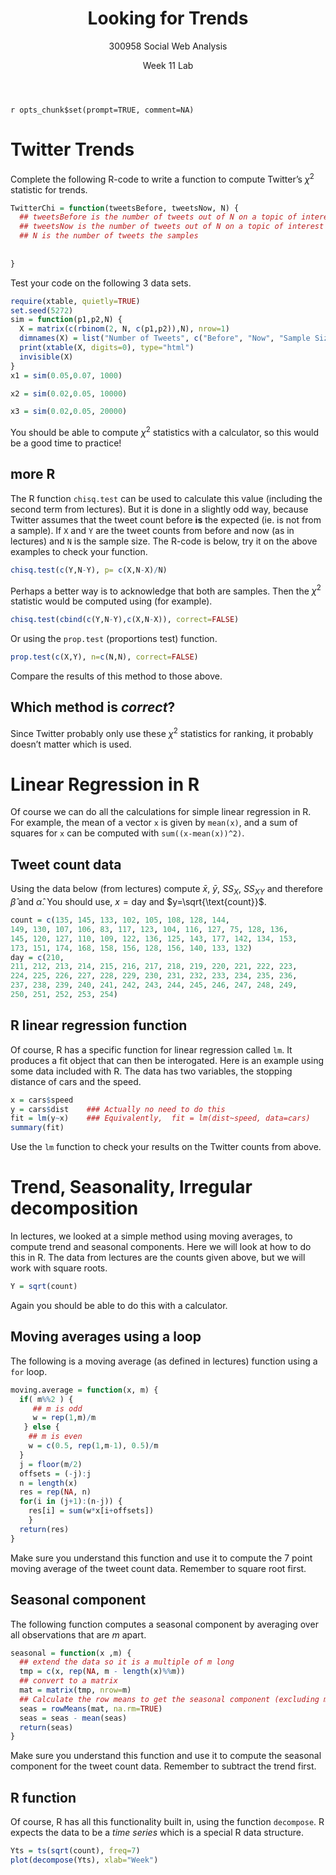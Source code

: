 % Looking for Trends 
% 300958 Social Web Analysis 
% Week 11 Lab

`r opts_chunk$set(prompt=TRUE, comment=NA)`

# Twitter Trends

Complete the following R-code to write a function to compute Twitter's $\chi^2$ statistic for trends.

```r
TwitterChi = function(tweetsBefore, tweetsNow, N) {
  ## tweetsBefore is the number of tweets out of N on a topic of interest in a previous period
  ## tweetsNow is the number of tweets out of N on a topic of interest in the current period
  ## N is the number of tweets the samples 
  
  
}
```

Test your code on the following 3 data sets.

```r
require(xtable, quietly=TRUE)
set.seed(5272)
sim = function(p1,p2,N) {
  X = matrix(c(rbinom(2, N, c(p1,p2)),N), nrow=1)
  dimnames(X) = list("Number of Tweets", c("Before", "Now", "Sample Size"))
  print(xtable(X, digits=0), type="html")
  invisible(X)
}
x1 = sim(0.05,0.07, 1000)

x2 = sim(0.02,0.05, 10000)

x3 = sim(0.02,0.05, 20000)
```

You should be able to compute $\chi^2$ statistics with a calculator, so this would be a good time to practice!

## more R

The R function `chisq.test` can be used to calculate this value (including the second term from lectures). 
But it is done in a slightly odd way, because Twitter assumes that the tweet count before __is__ the expected (ie. is not from a sample).
If `X` and `Y` are the tweet counts from before and now (as in lectures) and `N` is the sample size. The R-code is below, try it on the above examples to check your function.

```r
chisq.test(c(Y,N-Y), p= c(X,N-X)/N)
```

Perhaps a better way is to acknowledge that both are samples. Then the $\chi^2$ statistic would be computed using (for example).
```r
chisq.test(cbind(c(Y,N-Y),c(X,N-X)), correct=FALSE)
```

Or using the `prop.test` (proportions test) function.

```r
prop.test(c(X,Y), n=c(N,N), correct=FALSE)
```

Compare the results of this method to those above. 

## Which method is _correct_?

Since Twitter probably only use these $\chi^2$ statistics for ranking, it probably doesn't matter which is used.

# Linear Regression in R

Of course we can do all the calculations for simple linear regression in R. For example, 
the mean of a vector `x` is given by `mean(x)`, and a sum of squares for `x` can be computed with `sum((x-mean(x))^2)`.

## Tweet count data

Using the data below (from lectures) compute $\bar{x}$, $\bar{y}$, $SS_X$, $SS_{XY}$ and 
therefore $\hat{\beta}$ and $\hat{\alpha}$. You should use, $x=\text{day}$ and  $y=\sqrt{\text{count}}$.

```r
count = c(135, 145, 133, 102, 105, 108, 128, 144, 
149, 130, 107, 106, 83, 117, 123, 104, 116, 127, 75, 128, 136, 
145, 120, 127, 110, 109, 122, 136, 125, 143, 177, 142, 134, 153, 
173, 151, 174, 168, 158, 156, 128, 156, 140, 133, 132)
day = c(210, 
211, 212, 213, 214, 215, 216, 217, 218, 219, 220, 221, 222, 223, 
224, 225, 226, 227, 228, 229, 230, 231, 232, 233, 234, 235, 236, 
237, 238, 239, 240, 241, 242, 243, 244, 245, 246, 247, 248, 249, 
250, 251, 252, 253, 254)
```


## R linear regression function

Of course, R has a specific function for linear regression called `lm`. It produces a fit object that can then be interogated.
Here is an example using some data included with R. The data has two variables, the stopping distance of cars and the speed.

```r
x = cars$speed
y = cars$dist    ### Actually no need to do this
fit = lm(y~x)    ### Equivalently,  fit = lm(dist~speed, data=cars)
summary(fit)
```

Use the `lm` function to check your results on the Twitter counts from above.

# Trend, Seasonality, Irregular decomposition

In lectures, we looked at a simple method using moving averages, to compute trend and seasonal components.
Here we will look at how to do this in R. The data from lectures are the counts given above, but we will work with square roots.

```r
Y = sqrt(count)
```

Again you should be able to do this with a calculator.

## Moving averages using a loop

The following is a moving average (as defined in lectures) function using a `for` loop.

```r
moving.average = function(x, m) {
  if( m%%2 ) { 
     ## m is odd
     w = rep(1,m)/m
   } else { 
    ## m is even
    w = c(0.5, rep(1,m-1), 0.5)/m
  }
  j = floor(m/2)
  offsets = (-j):j
  n = length(x)
  res = rep(NA, n)
  for(i in (j+1):(n-j)) {
    res[i] = sum(w*x[i+offsets])
    }
  return(res)
}
```

Make sure you understand this function and use it to compute the 7 point moving average of the tweet count data. Remember to square root first.

## Seasonal component

The following function computes a seasonal component by averaging over all observations that are $m$ apart.

```r
seasonal = function(x ,m) {
  ## extend the data so it is a multiple of m long
  tmp = c(x, rep(NA, m - length(x)%%m))
  ## convert to a matrix
  mat = matrix(tmp, nrow=m)
  ## Calculate the row means to get the seasonal component (excluding missing entries)
  seas = rowMeans(mat, na.rm=TRUE)
  seas = seas - mean(seas)
  return(seas)
}
```

Make sure you understand this function and use it to compute the seasonal component for the tweet count data. Remember to subtract the trend first.

## R function

Of course, R has all this functionality built in, using the function `decompose`. R expects the data to be a _time series_ 
which is a special R data structure. 

```r
Yts = ts(sqrt(count), freq=7)
plot(decompose(Yts), xlab="Week")
```

 
